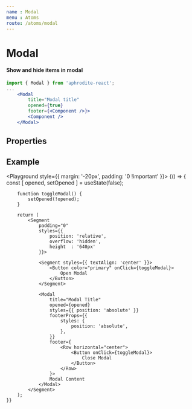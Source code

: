 ```yaml
---
name : Modal
menu : Atoms
route: /atoms/modal
---
```




# Modal
#### Show and hide items in modal

```jsx
import { Modal } from 'aphrodite-react';
...
    <Modal
        title="Modal title"
        opened={true}
        footer={<Component />}>
        <Component />
    </Modal>
```

## Properties
<Props of={Modal} />

## Example
<Playground style={{ margin: '-20px', padding: '0 !important' }}>
    {() => {
        const [ opened, setOpened ] = useState(false);

        function toggleModal() {
            setOpened(!opened);
        }

        return (
            <Segment
                padding="0"
                styles={{
                    position: 'relative',
                    overflow: 'hidden',
                    height  : '640px'
                }}>

                <Segment styles={{ textAlign: 'center' }}>
                    <Button color="primary" onClick={toggleModal}>
                        Open Modal
                    </Button>
                </Segment>

                <Modal
                    title="Modal Title"
                    opened={opened}
                    styles={{ position: 'absolute' }}
                    footerProps={{
                        styles: {
                            position: 'absolute',
                        },
                    }}
                    footer={
                        <Row horizontal="center">
                            <Button onClick={toggleModal}>
                                Close Modal
                            </Button>
                        </Row>
                    }>
                    Modal Content
                </Modal>
            </Segment>
        );
    }}
</Playground>
